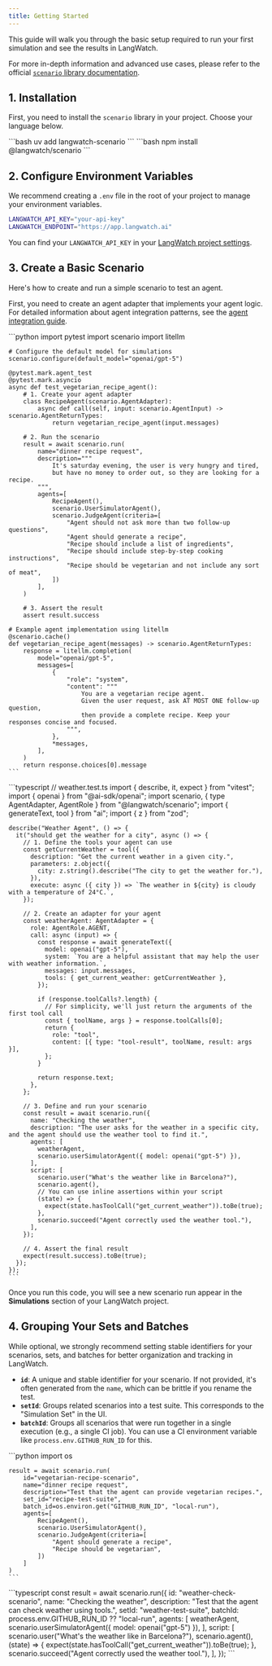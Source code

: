 ```yaml
---
title: Getting Started
---
```


This guide will walk you through the basic setup required to run your first simulation and see the results in LangWatch.

For more in-depth information and advanced use cases, please refer to the official [`scenario` library documentation](https://github.com/langwatch/scenario).

## 1. Installation

First, you need to install the `scenario` library in your project. Choose your language below.

<Tabs>
  <Tab title="Python">
  ```bash
  uv add langwatch-scenario
  ```
  </Tab>
  <Tab title="TypeScript">
  ```bash
  npm install @langwatch/scenario
  ```
  </Tab>
</Tabs>

## 2. Configure Environment Variables

We recommend creating a `.env` file in the root of your project to manage your environment variables.

```bash title=".env"
LANGWATCH_API_KEY="your-api-key"
LANGWATCH_ENDPOINT="https://app.langwatch.ai"
```

You can find your `LANGWATCH_API_KEY` in your [LangWatch project settings](https://app.langwatch.ai/settings).

## 3. Create a Basic Scenario

Here's how to create and run a simple scenario to test an agent.

First, you need to create an agent adapter that implements your agent logic. For detailed information about agent integration patterns, see the [agent integration guide](https://scenario.langwatch.ai/agent-integration/).

<Tabs>
  <Tab title="Python">
    ```python
    import pytest
    import scenario
    import litellm

    # Configure the default model for simulations
    scenario.configure(default_model="openai/gpt-5")

    @pytest.mark.agent_test
    @pytest.mark.asyncio
    async def test_vegetarian_recipe_agent():
        # 1. Create your agent adapter
        class RecipeAgent(scenario.AgentAdapter):
            async def call(self, input: scenario.AgentInput) -> scenario.AgentReturnTypes:
                return vegetarian_recipe_agent(input.messages)

        # 2. Run the scenario
        result = await scenario.run(
            name="dinner recipe request",
            description="""
                It's saturday evening, the user is very hungry and tired,
                but have no money to order out, so they are looking for a recipe.
            """,
            agents=[
                RecipeAgent(),
                scenario.UserSimulatorAgent(),
                scenario.JudgeAgent(criteria=[
                    "Agent should not ask more than two follow-up questions",
                    "Agent should generate a recipe",
                    "Recipe should include a list of ingredients",
                    "Recipe should include step-by-step cooking instructions",
                    "Recipe should be vegetarian and not include any sort of meat",
                ])
            ],
        )

        # 3. Assert the result
        assert result.success

    # Example agent implementation using litellm
    @scenario.cache()
    def vegetarian_recipe_agent(messages) -> scenario.AgentReturnTypes:
        response = litellm.completion(
            model="openai/gpt-5",
            messages=[
                {
                    "role": "system",
                    "content": """
                        You are a vegetarian recipe agent.
                        Given the user request, ask AT MOST ONE follow-up question,
                        then provide a complete recipe. Keep your responses concise and focused.
                    """,
                },
                *messages,
            ],
        )
        return response.choices[0].message
    ```
  </Tab>
  <Tab title="TypeScript">
    ```typescript
    // weather.test.ts
    import { describe, it, expect } from "vitest";
    import { openai } from "@ai-sdk/openai";
    import scenario, { type AgentAdapter, AgentRole } from "@langwatch/scenario";
    import { generateText, tool } from "ai";
    import { z } from "zod";

    describe("Weather Agent", () => {
      it("should get the weather for a city", async () => {
        // 1. Define the tools your agent can use
        const getCurrentWeather = tool({
          description: "Get the current weather in a given city.",
          parameters: z.object({
            city: z.string().describe("The city to get the weather for."),
          }),
          execute: async ({ city }) => `The weather in ${city} is cloudy with a temperature of 24°C.`,
        });

        // 2. Create an adapter for your agent
        const weatherAgent: AgentAdapter = {
          role: AgentRole.AGENT,
          call: async (input) => {
            const response = await generateText({
              model: openai("gpt-5"),
              system: `You are a helpful assistant that may help the user with weather information.`,
              messages: input.messages,
              tools: { get_current_weather: getCurrentWeather },
            });

            if (response.toolCalls?.length) {
              // For simplicity, we'll just return the arguments of the first tool call
              const { toolName, args } = response.toolCalls[0];
              return {
                role: "tool",
                content: [{ type: "tool-result", toolName, result: args }],
              };
            }

            return response.text;
          },
        };

        // 3. Define and run your scenario
        const result = await scenario.run({
          name: "Checking the weather",
          description: "The user asks for the weather in a specific city, and the agent should use the weather tool to find it.",
          agents: [
            weatherAgent,
            scenario.userSimulatorAgent({ model: openai("gpt-5") }),
          ],
          script: [
            scenario.user("What's the weather like in Barcelona?"),
            scenario.agent(),
            // You can use inline assertions within your script
            (state) => {
              expect(state.hasToolCall("get_current_weather")).toBe(true);
            },
            scenario.succeed("Agent correctly used the weather tool."),
          ],
        });

        // 4. Assert the final result
        expect(result.success).toBe(true);
      });
    });
    ```

  </Tab>
</Tabs>

Once you run this code, you will see a new scenario run appear in the **Simulations** section of your LangWatch project.

## 4. Grouping Your Sets and Batches

While optional, we strongly recommend setting stable identifiers for your scenarios, sets, and batches for better organization and tracking in LangWatch.

- **`id`**: A unique and stable identifier for your scenario. If not provided, it's often generated from the `name`, which can be brittle if you rename the test.
- **`setId`**: Groups related scenarios into a test suite. This corresponds to the "Simulation Set" in the UI.
- **`batchId`**: Groups all scenarios that were run together in a single execution (e.g., a single CI job). You can use a CI environment variable like `process.env.GITHUB_RUN_ID` for this.

<Tabs>
  <Tab title="Python">
    ```python
    import os

    result = await scenario.run(
        id="vegetarian-recipe-scenario",
        name="dinner recipe request",
        description="Test that the agent can provide vegetarian recipes.",
        set_id="recipe-test-suite",
        batch_id=os.environ.get("GITHUB_RUN_ID", "local-run"),
        agents=[
            RecipeAgent(),
            scenario.UserSimulatorAgent(),
            scenario.JudgeAgent(criteria=[
                "Agent should generate a recipe",
                "Recipe should be vegetarian",
            ])
        ]
    )
    ```

  </Tab>
  <Tab title="TypeScript">
    ```typescript
    const result = await scenario.run({
        id: "weather-check-scenario",
        name: "Checking the weather",
        description: "Test that the agent can check weather using tools.",
        setId: "weather-test-suite",
        batchId: process.env.GITHUB_RUN_ID ?? "local-run",
        agents: [
            weatherAgent,
            scenario.userSimulatorAgent({ model: openai("gpt-5") }),
        ],
        script: [
            scenario.user("What's the weather like in Barcelona?"),
            scenario.agent(),
            (state) => {
                expect(state.hasToolCall("get_current_weather")).toBe(true);
            },
            scenario.succeed("Agent correctly used the weather tool."),
        ],
    });
    ```
  </Tab>
</Tabs>
